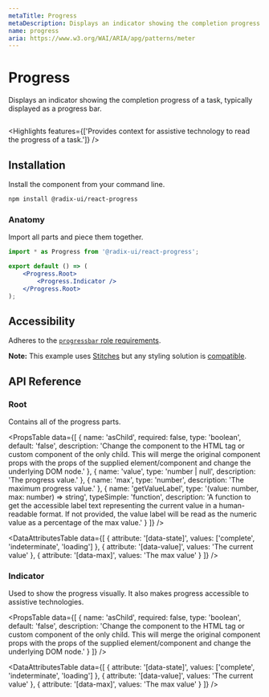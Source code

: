 ```yaml
---
metaTitle: Progress
metaDescription: Displays an indicator showing the completion progress of a task, typically displayed as a progress bar.
name: progress
aria: https://www.w3.org/WAI/ARIA/apg/patterns/meter
---
```


# Progress

<Description>
	Displays an indicator showing the completion progress of a task, typically displayed as a progress
	bar.
</Description>

<HeroContainer>
	<ProgressDemo />
</HeroContainer>

```jsx hero template=Progress

```

<Highlights
	features={['Provides context for assistive technology to read the progress of a task.']}
/>

## Installation

Install the component from your command line.

```bash
npm install @radix-ui/react-progress
```

### Anatomy

Import all parts and piece them together.

```jsx
import * as Progress from '@radix-ui/react-progress';

export default () => (
	<Progress.Root>
		<Progress.Indicator />
	</Progress.Root>
);
```

## Accessibility

Adheres to the [`progressbar` role requirements](https://www.w3.org/WAI/ARIA/apg/patterns/meter).

<Note>

**Note:** This example uses [Stitches](https://stitches.dev) but any styling solution is [compatible](/docs/primitives/overview/styling).

</Note>

## API Reference

### Root

Contains all of the progress parts.

<PropsTable
	data={[
		{
			name: 'asChild',
			required: false,
			type: 'boolean',
			default: 'false',
			description:
				'Change the component to the HTML tag or custom component of the only child. This will merge the original component props with the props of the supplied element/component and change the underlying DOM node.'
		},
		{
			name: 'value',
			type: 'number | null',
			description: 'The progress value.'
		},
		{
			name: 'max',
			type: 'number',
			description: 'The maximum progress value.'
		},
		{
			name: 'getValueLabel',
			type: '(value: number, max: number) => string',
			typeSimple: 'function',
			description:
				'A function to get the accessible label text representing the current value in a human-readable format. If not provided, the value label will be read as the numeric value as a percentage of the max value.'
		}
	]}
/>

<DataAttributesTable
	data={[
		{
			attribute: '[data-state]',
			values: ['complete', 'indeterminate', 'loading']
		},
		{
			attribute: '[data-value]',
			values: 'The current value'
		},
		{
			attribute: '[data-max]',
			values: 'The max value'
		}
	]}
/>

### Indicator

Used to show the progress visually. It also makes progress accessible to assistive technologies.

<PropsTable
	data={[
		{
			name: 'asChild',
			required: false,
			type: 'boolean',
			default: 'false',
			description:
				'Change the component to the HTML tag or custom component of the only child. This will merge the original component props with the props of the supplied element/component and change the underlying DOM node.'
		}
	]}
/>

<DataAttributesTable
	data={[
		{
			attribute: '[data-state]',
			values: ['complete', 'indeterminate', 'loading']
		},
		{
			attribute: '[data-value]',
			values: 'The current value'
		},
		{
			attribute: '[data-max]',
			values: 'The max value'
		}
	]}
/>
